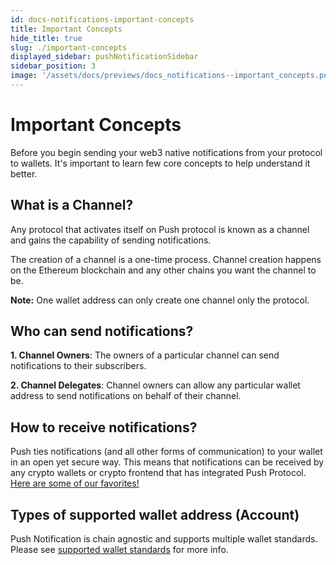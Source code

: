 ```yaml
---
id: docs-notifications-important-concepts
title: Important Concepts
hide_title: true
slug: ./important-concepts
displayed_sidebar: pushNotificationSidebar
sidebar_position: 3
image: '/assets/docs/previews/docs_notifications--important_concepts.png'
---
```


# Important Concepts

Before you begin sending your web3 native notifications from your protocol to wallets. It's important to learn few core concepts to help understand it better.

<head>
  <title>
    {'Important Concepts | Push Notifications | Push Documentation'}
  </title>
</head>

## What is a Channel?

Any protocol that activates itself on Push protocol is known as a channel and gains the capability of sending notifications.

The creation of a channel is a one-time process. Channel creation happens on the Ethereum blockchain and any other chains you want the channel to be.

**Note:** One wallet address can only create one channel only the protocol.

## Who can send notifications?

**1. Channel Owners**: The owners of a particular channel can send notifications to their subscribers.

**2. Channel Delegates**: Channel owners can allow any particular wallet address to send notifications on behalf of their channel.

## How to receive notifications?

Push ties notifications (and all other forms of communication) to your wallet in an open yet secure way. This means that notifications can be received by any crypto wallets or crypto frontend that has integrated Push Protocol. [Here are some of our favorites!](/docs/notifications/build/get-started/#receiving-notifications)

## Types of supported wallet address (Account)

Push Notification is chain agnostic and supports multiple wallet standards. Please see [supported wallet standards](/docs/notifications/supported-wallet-standards 'Supported Wallet Standards for Push Notifications Protocol') for more info.
